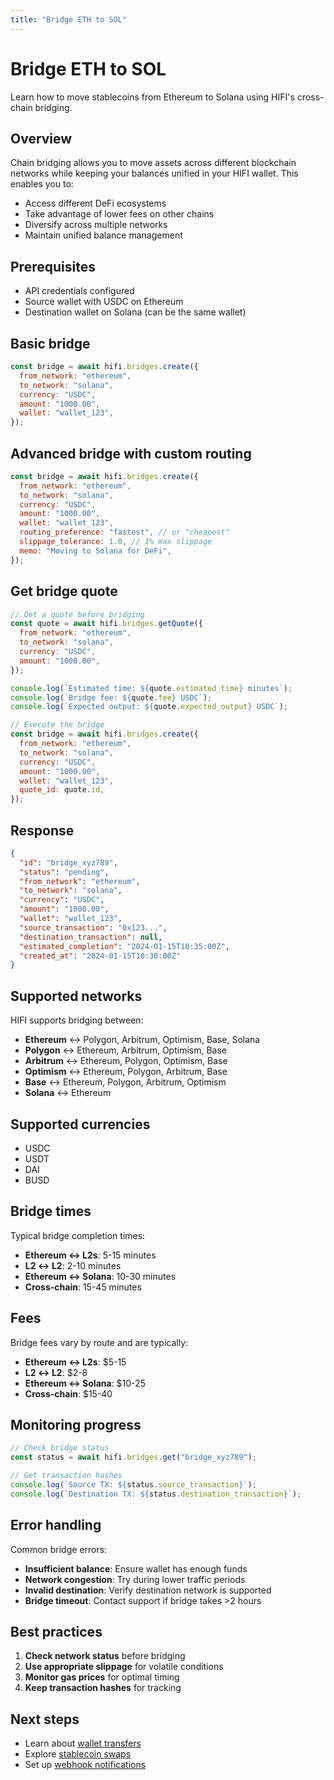 ```yaml
---
title: "Bridge ETH to SOL"
---
```


# Bridge ETH to SOL

Learn how to move stablecoins from Ethereum to Solana using HIFI's cross-chain bridging.

## Overview

Chain bridging allows you to move assets across different blockchain networks while keeping your balances unified in your HIFI wallet. This enables you to:

- Access different DeFi ecosystems
- Take advantage of lower fees on other chains
- Diversify across multiple networks
- Maintain unified balance management

## Prerequisites

- API credentials configured
- Source wallet with USDC on Ethereum
- Destination wallet on Solana (can be the same wallet)

## Basic bridge

```javascript
const bridge = await hifi.bridges.create({
  from_network: "ethereum",
  to_network: "solana",
  currency: "USDC",
  amount: "1000.00",
  wallet: "wallet_123",
});
```

## Advanced bridge with custom routing

```javascript
const bridge = await hifi.bridges.create({
  from_network: "ethereum",
  to_network: "solana",
  currency: "USDC",
  amount: "1000.00",
  wallet: "wallet_123",
  routing_preference: "fastest", // or "cheapest"
  slippage_tolerance: 1.0, // 1% max slippage
  memo: "Moving to Solana for DeFi",
});
```

## Get bridge quote

```javascript
// Get a quote before bridging
const quote = await hifi.bridges.getQuote({
  from_network: "ethereum",
  to_network: "solana",
  currency: "USDC",
  amount: "1000.00",
});

console.log(`Estimated time: ${quote.estimated_time} minutes`);
console.log(`Bridge fee: ${quote.fee} USDC`);
console.log(`Expected output: ${quote.expected_output} USDC`);

// Execute the bridge
const bridge = await hifi.bridges.create({
  from_network: "ethereum",
  to_network: "solana",
  currency: "USDC",
  amount: "1000.00",
  wallet: "wallet_123",
  quote_id: quote.id,
});
```

## Response

```json
{
  "id": "bridge_xyz789",
  "status": "pending",
  "from_network": "ethereum",
  "to_network": "solana",
  "currency": "USDC",
  "amount": "1000.00",
  "wallet": "wallet_123",
  "source_transaction": "0x123...",
  "destination_transaction": null,
  "estimated_completion": "2024-01-15T10:35:00Z",
  "created_at": "2024-01-15T10:30:00Z"
}
```

## Supported networks

HIFI supports bridging between:

- **Ethereum** ↔ Polygon, Arbitrum, Optimism, Base, Solana
- **Polygon** ↔ Ethereum, Arbitrum, Optimism, Base
- **Arbitrum** ↔ Ethereum, Polygon, Optimism, Base
- **Optimism** ↔ Ethereum, Polygon, Arbitrum, Base
- **Base** ↔ Ethereum, Polygon, Arbitrum, Optimism
- **Solana** ↔ Ethereum

## Supported currencies

- USDC
- USDT
- DAI
- BUSD

## Bridge times

Typical bridge completion times:

- **Ethereum ↔ L2s**: 5-15 minutes
- **L2 ↔ L2**: 2-10 minutes
- **Ethereum ↔ Solana**: 10-30 minutes
- **Cross-chain**: 15-45 minutes

## Fees

Bridge fees vary by route and are typically:

- **Ethereum ↔ L2s**: $5-15
- **L2 ↔ L2**: $2-8
- **Ethereum ↔ Solana**: $10-25
- **Cross-chain**: $15-40

## Monitoring progress

```javascript
// Check bridge status
const status = await hifi.bridges.get("bridge_xyz789");

// Get transaction hashes
console.log(`Source TX: ${status.source_transaction}`);
console.log(`Destination TX: ${status.destination_transaction}`);
```

## Error handling

Common bridge errors:

- **Insufficient balance**: Ensure wallet has enough funds
- **Network congestion**: Try during lower traffic periods
- **Invalid destination**: Verify destination network is supported
- **Bridge timeout**: Contact support if bridge takes >2 hours

## Best practices

1. **Check network status** before bridging
2. **Use appropriate slippage** for volatile conditions
3. **Monitor gas prices** for optimal timing
4. **Keep transaction hashes** for tracking

## Next steps

- Learn about [wallet transfers](/guides/send/wallet-transfers)
- Explore [stablecoin swaps](/guides/convert)
- Set up [webhook notifications](/api/events)
